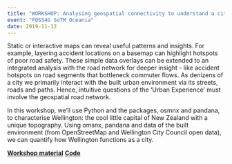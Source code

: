 ```yaml
---
title: "WORKSHOP: Analysing geospatial connectivity to understand a city"
event: "FOSS4G SoTM Oceania"
date: 2019-11-12
---
```


Static or interactive maps can reveal useful patterns and insights. For example, layering accident locations on a basemap can highlight hotspots of poor road safety. These simple data overlays can be extended to an integrated analysis with the road network for deeper insight - like accident hotspots on road segments that bottleneck commuter flows. As denizens of a city we primarily interact with the built urban environment via its streets, roads and paths. Hence, intuitive questions of the 'Urban Experience' must involve the geospatial road network. 

In this workshop, we'll use Python and the packages, osmnx and pandana, to characterise Wellington: the cool little capital of New Zealand with a unique topography. Using omsnx, pandana and data of the built environment (from OpenStreetMap and Wellington City Council open data), we can quantify how Wellington functions as a city.

<a href="https://github.com/shriv/foss4g-workshop/blob/master/notebooks/applications.ipynb" class="btn btn-primary">**Workshop material**</a> <a href="https://github.com/shriv/foss4g-workshop" class="btn btn-primary">**Code**</a>